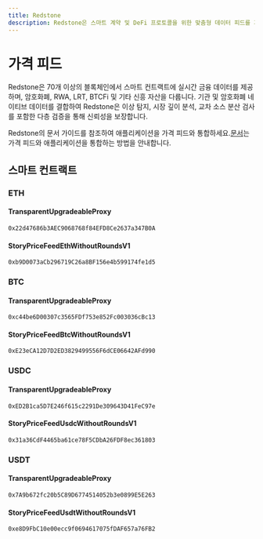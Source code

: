 ```yaml
---
title: Redstone
description: Redstone은 스마트 계약 및 DeFi 프로토콜을 위한 맞춤형 데이터 피드를 제공하도록 설계된 분산 오라클 네트워크입니다. 데이터가 오프체인에서 서명되고 번들링되어 필요할 때만 온체인으로 제출되는 독특한 오프체인 데이터 전달 모델을 사용합니다.
---
```


# 가격 피드

Redstone은 70개 이상의 블록체인에서 스마트 컨트랙트에 실시간 금융 데이터를 제공하며, 암호화폐, RWA, LRT, BTCFi 및 기타 신흥 자산을 다룹니다. 기관 및 암호화폐 네이티브 데이터를 결합하여 Redstone은 이상 탐지, 시장 깊이 분석, 교차 소스 분산 검사를 포함한 다층 검증을 통해 신뢰성을 보장합니다.

Redstone의 문서 가이드를 참조하여 애플리케이션을 가격 피드와 통합하세요.[문서](https://docs.redstone.finance/docs/introduction)는 가격 피드와 애플리케이션을 통합하는 방법을 안내합니다.

## 스마트 컨트랙트

### ETH

#### TransparentUpgradeableProxy

```
0x22d47686b3AEC9068768f84EFD8Ce2637a347B0A
```

#### StoryPriceFeedEthWithoutRoundsV1

```
0xb9D0073aCb296719C26a8BF156e4b599174fe1d5
```

### BTC

#### TransparentUpgradeableProxy

```
0xc44be6D00307c3565FDf753e852Fc003036cBc13
```

#### StoryPriceFeedBtcWithoutRoundsV1

```
0xE23eCA12D7D2ED3829499556F6dCE06642AFd990
```

### USDC

#### TransparentUpgradeableProxy

```
0xED2B1ca5D7E246f615c2291De309643D41FeC97e
```

#### StoryPriceFeedUsdcWithoutRoundsV1

```
0x31a36CdF4465ba61ce78F5CDbA26FDF8ec361803
```

### USDT

#### TransparentUpgradeableProxy

```
0x7A9b672fc20b5C89D6774514052b3e0899E5E263
```

#### StoryPriceFeedUsdtWithoutRoundsV1

```
0xe8D9FbC10e00ecc9f0694617075fDAF657a76FB2
```
